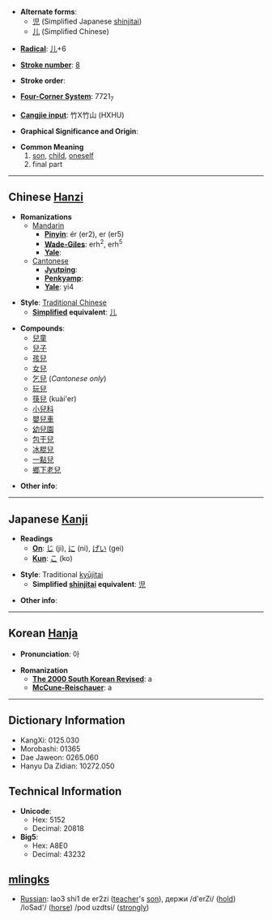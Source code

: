 * '''Alternate forms''':
**[[児]] (Simplified Japanese [[shinjitai]])
**[[儿]] (Simplified Chinese)

* '''[[Wiktionary:Chinese radical index| Radical]]''': [[Wiktionary:Chinese radical index 儿|儿]]+6

* '''[[Wiktionary:Chinese total strokes index|Stroke number]]''': [[Wiktionary:Chinese total strokes index 8|8]]

* '''Stroke order''': 

* '''[[Wiktionary:Chinese four corner index|Four-Corner System]]''': 7721<sub>7</sub>

* '''[[Wiktionary:Chinese Cangjie index|Cangjie input]]''': 竹X竹山 (HXHU)

* '''Graphical Significance and Origin''': 

* '''Common Meaning'''
*#[[son]], [[child]], [[oneself]]
*# final part

----

== Chinese [[Hanzi]] ==

* '''Romanizations'''
** [[Mandarin]]
*** '''[[Pinyin]]''': ér (er2), er (er5)
*** '''[[Wade-Giles]]''': erh<sup>2</sup>, erh<sup>5</sup>
*** '''[[Yale]]''': 
**[[Cantonese]]
***'''[[Jyutping]]''':
***'''[[Penkyamp]]''': 
***'''[[Yale]]''': yi4

* '''Style''': [[Traditional Chinese]] 
** '''[[Simplified Chinese|Simplified]] equivalent''': [[儿]]

* '''Compounds''':
**[[兒童]]
**[[兒子]]
**[[孩兒]]
**[[女兒]]
**[[乞兒]] (''Cantonese only'')
**[[玩兒]]
**[[筷兒]] (kuài'er)
**[[小兒科]]
**[[嬰兒車]]
**[[幼兒園]]
**[[包干兒]]
**[[冰棍兒]]
**[[一點兒]]
**[[鄉下老兒]]

* '''Other info''': 

----

== Japanese [[Kanji]] ==

* '''Readings'''
** '''[[On]]''': [[じ]] (ji), [[に]] (ni), [[げい]] (gei)
** '''[[Kun]]''': [[こ]] (ko)

* '''Style''': Traditional [[kyūjitai]]
** '''Simplified [[shinjitai]] equivalent''': [[児]]

* '''Other info''':

----

== Korean [[Hanja]] ==

* '''Pronunciation''': 아

* '''Romanization'''
** '''[[The 2000 South Korean Revised Romanization|The 2000 South Korean Revised]]''': a
** '''[[McCune-Reischauer]]''': a

----

== Dictionary Information ==

* KangXi: 0125.030
* Morobashi: 01365
* Dae Jaweon: 0265.060
* Hanyu Da Zidian: 10272.050

== Technical Information ==

* '''Unicode''':
** Hex: 5152
** Decimal: 20818
* '''Big5''':
** Hex: A8E0
** Decimal: 43232

==[[mlingk]]s==
*[[Russian]]: lao3 shi1 de er2zi ([[teacher]]'s [[son]]), держи /d'erZi/ ([[hold]]) /loSad'/ ([[horse]]) /pod uzdtsi/ ([[strongly]])